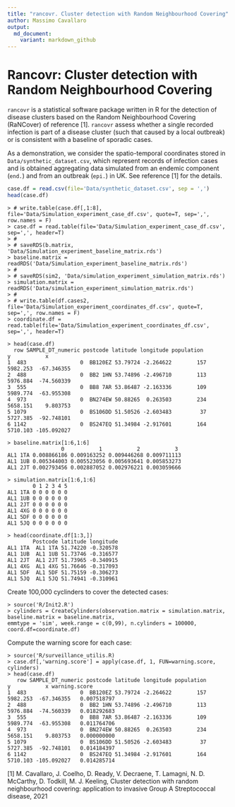 ```yaml
---
title: "rancovr. Cluster detection with Random Neighbourhood Covering"
author: Massimo Cavallaro
output:
  md_document:
    variant: markdown_github
---
```


# Rancovr: Cluster detection with Random Neighbourhood Covering

`rancovr` is a statistical software package written in R for the detection of disease clusters
based on the  Random Neighbourhood Covering (RaNCover) of reference [1].
`rancovr` assess whether a single recorded infection is part of a disease cluster (such that caused by a local outbreak)
or is consistent with a baseline of sporadic cases.

As a demonstration, we consider the spatio-temporal coordinates stored in `Data/synthetic_dataset.csv`,
which represent records of infection cases and is obtained aggregating data simulated from an endemic component (`end.`) and
from an outbreak (`epi.`) in UK. See reference [1] for the details.

```r
case.df = read.csv(file='Data/synthetic_dataset.csv', sep = ',')
head(case.df)
```



```
> # write.table(case.df[,1:8], file='Data/Simulation_experiment_case_df.csv', quote=T, sep=',', row.names = F)
> case.df = read.table(file='Data/Simulation_experiment_case_df.csv',  sep=',', header=T) 
> #
> # saveRDS(b.matrix, 'Data/Simulation_experiment_baseline_matrix.rds')
> baseline.matrix = readRDS('Data/Simulation_experiment_baseline_matrix.rds')
> #
> # saveRDS(sim2, 'Data/simulation_experiment_simulation_matrix.rds')
> simulation.matrix = readRDS('Data/simulation_experiment_simulation_matrix.rds')
> #
> # write.table(df.cases2, file='Data/Simulation_experiment_coordinates_df.csv', quote=T, sep=',', row.names = F)
> coordinate.df = read.table(file='Data/Simulation_experiment_coordinates_df.csv',  sep=',', header=T)
```


```
> head(case.df)
  row SAMPLE_DT_numeric postcode latitude longitude population        y           x
1  483                 0  BB120EZ 53.79724 -2.264622        157 5982.253  -67.346355
2  488                 0  BB2 1HN 53.74896 -2.496710        113 5976.884  -74.560339
3  555                 0  BB8 7AR 53.86487 -2.163336        109 5989.774  -63.955308
4  973                 0  BN274EW 50.88265  0.263503        234 5658.151    9.803753
5 1079                 0  BS106DD 51.50526 -2.603483         37 5727.385  -92.748101
6 1142                 0  BS247EQ 51.34984 -2.917601        164 5710.103 -105.092027
```

```
> baseline.matrix[1:6,1:6]
                 0           1           2           3
AL1 1TA 0.008866186 0.009163252 0.009446268 0.009711113
AL1 1UB 0.005344003 0.005523056 0.005693641 0.005853273
AL1 2JT 0.002793456 0.002887052 0.002976221 0.003059666
```

```
> simulation.matrix[1:6,1:6]
        0 1 2 3 4 5
AL1 1TA 0 0 0 0 0 0
AL1 1UB 0 0 0 0 0 0
AL1 2JT 0 0 0 0 0 0
AL1 4XG 0 0 0 0 0 0
AL1 5DF 0 0 0 0 0 0
AL1 5JQ 0 0 0 0 0 0
```

```
> head(coordinate.df[1:3,])
        Postcode latitude longitude
AL1 1TA  AL1 1TA 51.74220 -0.320578
AL1 1UB  AL1 1UB 51.73746 -0.316577
AL1 2JT  AL1 2JT 51.73965 -0.340915
AL1 4XG  AL1 4XG 51.76646 -0.317093
AL1 5DF  AL1 5DF 51.75159 -0.306273
AL1 5JQ  AL1 5JQ 51.74941 -0.310961
```


Create  100,000 cyclinders to cover the detected cases:
```
> source('R/Init2.R')
> cylinders = CreateCylinders(observation.matrix = simulation.matrix, baseline.matrix = baseline.matrix,
emmtype = 'sim', week.range = c(0,99), n.cylinders = 100000, coord.df=coordinate.df)
```

Compute the warning score for each case:
```
> source('R/surveillance_utilis.R)
> case.df[,'warning.score'] = apply(case.df, 1, FUN=warning.score, cylinders)
> head(case.df)
   row SAMPLE_DT_numeric postcode latitude longitude population        y           x warning.score
1  483                 0  BB120EZ 53.79724 -2.264622        157 5982.253  -67.346355   0.007518797
2  488                 0  BB2 1HN 53.74896 -2.496710        113 5976.884  -74.560339   0.018292683
3  555                 0  BB8 7AR 53.86487 -2.163336        109 5989.774  -63.955308   0.011764706
4  973                 0  BN274EW 50.88265  0.263503        234 5658.151    9.803753   0.000000000
5 1079                 0  BS106DD 51.50526 -2.603483         37 5727.385  -92.748101   0.014184397
6 1142                 0  BS247EQ 51.34984 -2.917601        164 5710.103 -105.092027   0.014285714
```

[1] M. Cavallaro, J. Coelho, D. Ready, V. Decraene, T. Lamagni, N. D. McCarthy, D. Todkill, M. J. Keeling,
Cluster detection with random neighbourhood covering: application to invasive Group A Streptococcal disease, 2021


